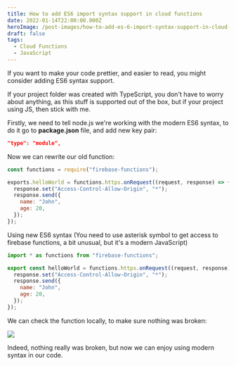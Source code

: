 ```yaml
---
title: How to add ES6 import syntax support in cloud functions
date: 2022-01-14T22:00:00.000Z
heroImage: /post-images/how-to-add-es-6-import-syntax-support-in-cloud-functions.jpg
draft: false
tags:
  - Cloud Functions
  - JavaScript
---
```


If you want to make your code prettier, and easier to read, you might consider adding ES6 syntax support.

If your project folder was created with TypeScript, you don't have to worry about anything, as this stuff is supported out of the box, but if your project using JS, then stick with me.

Firstly, we need to tell node.js we're working with the modern ES6 syntax, to do it go to **package.json** file, and add new key pair:

```json
"type": "module",
```

Now we can rewrite our old function:

```javascript
const functions = require("firebase-functions");

exports.helloWorld = functions.https.onRequest((request, response) => {
  response.set("Access-Control-Allow-Origin", "*");
  response.send({
    name: "John",
    age: 20,
  });
});
```

Using new ES6 syntax
(You need to use asterisk symbol to get access to firebase functions, a bit unusual, but it's a modern JavaScript)

```javascript
import * as functions from "firebase-functions";

export const helloWorld = functions.https.onRequest((request, response) => {
  response.set("Access-Control-Allow-Origin", "*");
  response.send({
    name: "John",
    age: 20,
  });
});
```

We can check the function locally, to make sure nothing was broken:

![](/post-images/2022-01-image-response.webp)

Indeed, nothing really was broken, but now we can enjoy using modern syntax in our code.
